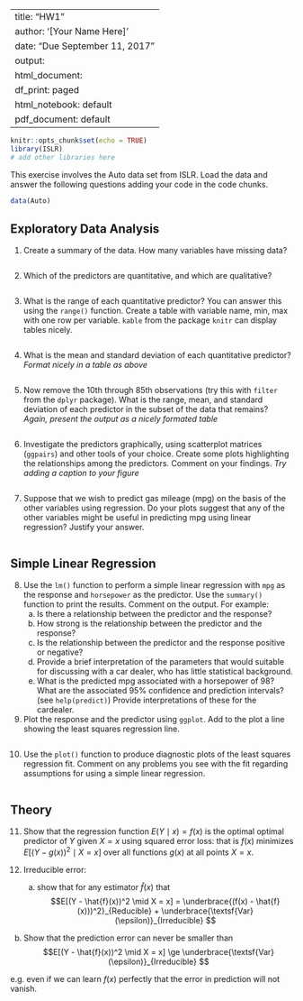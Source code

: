 
---
title: "HW1"
author: '[Your Name Here]'
date: "Due  September 11, 2017"
output:
  html_document:
    df_print: paged
  html_notebook: default
  pdf_document: default
---

```r
knitr::opts_chunk$set(echo = TRUE)
library(ISLR)
# add other libraries here
```

This exercise involves the Auto data set from ISLR.  Load the data and answer the following questions adding your code in the code chunks. 

```r
data(Auto)
```

## Exploratory Data Analysis
1. Create a summary of the data.  How many variables have missing data?

```r

```


2.  Which of the predictors are quantitative, and which are qualitative?
```r

```

3. What is the range of each quantitative predictor? You can answer this using the `range()` function.   Create a table with variable name, min, max with one row per variable.   `kable` from the package `knitr` can display tables nicely.

```r

```

4. What is the mean and standard deviation of each quantitative predictor?  _Format nicely in a table as above_

```r

```

5. Now remove the 10th through 85th observations (try this with `filter` from the `dplyr` package). What is the
range, mean, and standard deviation of each predictor in the
subset of the data that remains?  _Again, present the output as a nicely formated table_

```r

```

6. Investigate the predictors graphically, using scatterplot matrices  (`ggpairs`) and other tools of your choice. Create some plots
highlighting the relationships among the predictors. Comment
on your findings.  _Try adding a caption to your figure_
```r

```

7. Suppose that we wish to predict gas mileage (mpg) on the basis of the other variables using regression. Do your plots suggest that any of the other variables might be useful in predicting mpg using linear regression? Justify your answer.

```r

```


## Simple Linear Regression

8.  Use the `lm()` function to perform a simple linear 
regression with `mpg` as the response and `horsepower` as the
predictor. Use the `summary()` function to print the results.
Comment on the output.
For example:
    (a) Is there a relationship between the predictor and the response?
    (b) How strong is the relationship between the predictor and
the response?
    (c) Is the relationship between the predictor and the response
positive or negative?
    (d)  Provide a brief interpretation of the parameters that would suitable for discussing with a car dealer, who has little statistical background.
    (e) What is the predicted mpg associated with a horsepower of
98? What are the associated 95% confidence and prediction
intervals?   (see `help(predict)`) Provide interpretations of these for the cardealer.

9. Plot the response and the predictor using `ggplot`.  Add to the plot a line showing the least squares regression line. 
```r

```

10. Use the `plot()` function to produce diagnostic plots of the least squares regression fit. Comment on any problems you see with the fit regarding assumptions for using a simple linear regression.

```r

```

## Theory



11. Show that the  regression function $E(Y \mid x) = f(x)$ is the optimal 
optimal predictor of $Y$ given $X = x$ using squared error loss:  that is $f(x)$
minimizes $E[(Y - g(x))^2 \mid X =x]$ over all functions $g(x)$ at all points $X=x$.

12. Irreducible error:  
     (a) show  that for any estimator $\hat{f}(x)$ that
$$E[(Y - \hat{f}(x))^2 \mid X = x] = 
\underbrace{(f(x) - \hat{f}(x)))^2}_{Reducible} + \underbrace{\textsf{Var}(\epsilon)}_{Irreducible}
$$
   (b) Show that the prediction error can never be smaller than
 $$E[(Y - \hat{f}(x))^2 \mid X = x] \ge 
 \underbrace{\textsf{Var}(\epsilon)}_{Irreducible}
$$

e.g. even if we can learn $f(x)$ perfectly that the error in prediction will not vanish. 